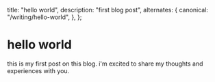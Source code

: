 
  title: "hello world",
  description: "first blog post",
  alternates: {
    canonical: "/writing/hello-world",
  },
};

# hello world

<ViewCounter slug="hello-world" />

this is my first post on this blog. i'm excited to share my thoughts and
experiences with you.
